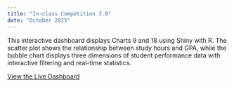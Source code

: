 ```yaml
---
title: "In-class Competition 3.0"
date: "October 2025"
---
```


This interactive dashboard displays Charts 9 and 18 using Shiny with R. The scatter plot shows the relationship between study hours and GPA, while the bubble chart displays three dimensions of student performance data with interactive filtering and real-time statistics.

[View the Live Dashboard](https://jpadjadeh.shinyapps.io/Competition/)
